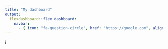```yaml
---
title: "My dashboard"
output:
  flexdashboard::flex_dashboard:
    navbar:
      - { icon: "fa-question-circle", href: "https://google.com", align: right }
---
```


i